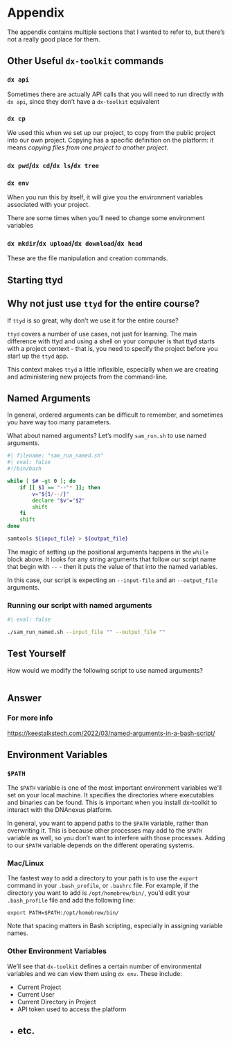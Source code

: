 # Appendix

The appendix contains multiple sections that I wanted to refer to, but there's not a really good place for them.

## Other Useful `dx-toolkit` commands

### `dx api`

Sometimes there are actually API calls that you will need to run directly with `dx api`, since they don't have a `dx-toolkit` equivalent

### `dx cp`

We used this when we set up our project, to copy from the public project into our own project. Copying has a specific definition on the platform: it means *copying files from one project to another project*. 

### `dx pwd`/`dx cd`/`dx ls`/`dx tree`



### `dx env`

When you run this by itself, it will give you the environment variables associated with your project. 

There are some times when you'll need to change some environment variables

### `dx mkdir`/`dx upload`/`dx download`/`dx head`

These are the file manipulation and creation commands. 


## Starting ttyd


:::{.callout-note}
## Why not just use `ttyd` for the entire course?

If `ttyd` is so great, why don't we use it for the entire course? 

`ttyd` covers a number of use cases, not just for learning. The main difference with ttyd and using a shell on your computer is that ttyd starts with a project context - that is, you need to specify the project before you start up the `ttyd` app. 

This context makes `ttyd` a little inflexible, especially when we are creating and administering new projects from the command-line.

:::




## Named Arguments {#sec-named}

In general, ordered arguments can be difficult to remember, and sometimes you have way too many parameters.

What about named arguments? Let's modify `sam_run.sh` to use named arguments. 

```bash
#| filename: "sam_run_named.sh"
#| eval: false
#!/bin/bash

while [ $# -gt 0 ]; do
    if [[ $1 == "--"* ]]; then
        v="${1/--/}"
        declare "$v"="$2"
        shift
    fi
    shift
done

samtools ${input_file} > ${output_file}
```

The magic of setting up the positional arguments happens in the `while` block above. It looks for any string arguments that follow our script name that begin with `--` - then it puts the value of that into the named variables.

In this case, our script is expecting an `--input-file` and an `--output_file` arguments.

### Running our script with named arguments

```bash
#| eval: false

./sam_run_named.sh --input_file "" --output_file ""
```


:::{.callout-note}
## Test Yourself

How would we modify the following script to use named arguments?


```

```
:::

:::{.callout-note collapse="true"}
## Answer

:::

### For more info

<https://keestalkstech.com/2022/03/named-arguments-in-a-bash-script/>



## Environment Variables {#sec-environment}

### `$PATH`

The `$PATH` variable is one of the most important environment variables we'll set on your local machine. It specifies the directories where executables and binaries can be found. This is important when you install dx-toolkit to interact with the DNAnexus platform. 

In general, you want to append paths to the `$PATH` variable, rather than overwriting it. This is because other processes may add to the `$PATH` variable as well, so you don't want to interfere with those processes. Adding to our `$PATH` variable depends on the different operating systems.

### Mac/Linux

The fastest way to add a directory to your path is to use the `export` command in your `.bash_profile`, or `.bashrc` file. For example, if the directory you want to add is `/opt/homebrew/bin/`, you'd edit your `.bash_profile` file and add the following line:

```
export PATH=$PATH:/opt/homebrew/bin/
```

Note that spacing matters in Bash scripting, especially in assigning variable names. 

### Other Environment Variables

We'll see that `dx-toolkit` defines a certain number of environmental variables and we can view them using `dx env`. These include:

- Current Project
- Current User
- Current Directory in Project
- API token used to access the platform
- etc. 
---
